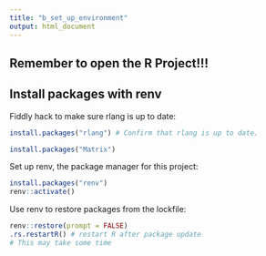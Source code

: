 ```yaml
---
title: "b_set_up_environment"
output: html_document
---
```

## Remember to open the R Project!!! ##
## Install packages with renv

Fiddly hack to make sure rlang is up to date: 
```r
install.packages("rlang") # Confirm that rlang is up to date.
```
```r
install.packages("Matrix")
```

Set up renv, the package manager for this project: 
```r
install.packages("renv")
renv::activate()
```

Use renv to restore packages from the lockfile: 
```r
renv::restore(prompt = FALSE)
.rs.restartR() # restart R after package update
# This may take some time
```
